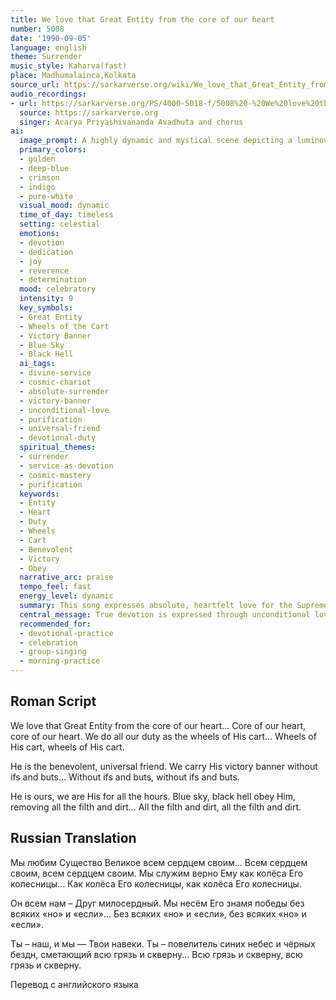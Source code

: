 ```yaml
---
title: We love that Great Entity from the core of our heart
number: 5008
date: '1990-09-05'
language: english
theme: Surrender
music_style: Kaharva(fast)
place: Madhumalainca,Kolkata
source_url: https://sarkarverse.org/wiki/We_love_that_Great_Entity_from_the_core_of_our_heart
audio_recordings:
- url: https://sarkarverse.org/PS/4000-5018-f/5008%20-%20We%20love%20that%20great%20entity%20from%20the%20core%20of%20our%20heart.mp3
  source: https://sarkarverse.org
  singer: Acarya Priyashivananda Avadhuta and chorus
ai:
  image_prompt: A highly dynamic and mystical scene depicting a luminous, ancient-style chariot (the 'cart') moving swiftly through a cosmic landscape, powered not by horses, but by concentric rings of devoted light representing the 'wheels of His cart.' A brilliant, crimson Victory Banner billows overhead against a deep-blue and indigo sky, symbolizing universal dominion. The central focus is a vast, benevolent light source (the Great Entity) overseeing the journey, radiating golden and pure white energy that cleanses the surrounding darkness and cosmic dust.
  primary_colors:
  - golden
  - deep-blue
  - crimson
  - indigo
  - pure-white
  visual_mood: dynamic
  time_of_day: timeless
  setting: celestial
  emotions:
  - devotion
  - dedication
  - joy
  - reverence
  - determination
  mood: celebratory
  intensity: 9
  key_symbols:
  - Great Entity
  - Wheels of the Cart
  - Victory Banner
  - Blue Sky
  - Black Hell
  ai_tags:
  - divine-service
  - cosmic-chariot
  - absolute-surrender
  - victory-banner
  - unconditional-love
  - purification
  - universal-friend
  - devotional-duty
  spiritual_themes:
  - surrender
  - service-as-devotion
  - cosmic-mastery
  - purification
  keywords:
  - Entity
  - Heart
  - Duty
  - Wheels
  - Cart
  - Benevolent
  - Victory
  - Obey
  narrative_arc: praise
  tempo_feel: fast
  energy_level: dynamic
  summary: This song expresses absolute, heartfelt love for the Supreme Entity and complete surrender to His will. The devotee views their life and actions as selfless duty, likening themselves to the wheels of the Divine cart, dedicated to carrying out His mission without reservation. It affirms the Entity's benevolent nature and His ultimate, purifying dominion over all aspects of existence, from the highest heavens to the deepest darkness.
  central_message: True devotion is expressed through unconditional love and absolute dedication to serving the Divine will, recognizing the Entity's mastery over all existence.
  recommended_for:
  - devotional-practice
  - celebration
  - group-singing
  - morning-practice
---
```


## Roman Script

We love that Great Entity from the core of our heart…
Core of our heart, core of our heart.
We do all our duty as the wheels of His cart…
Wheels of His cart, wheels of His cart.

He is the benevolent, universal friend.
We carry His victory banner without ifs and buts…
Without ifs and buts, without ifs and buts.

He is ours, we are His for all the hours.
Blue sky, black hell obey Him, removing all the filth and dirt…
All the filth and dirt, all the filth and dirt.

## Russian Translation

Мы любим Существо Великое всем сердцем своим...
Всем сердцем своим, всем сердцем своим.
Мы служим верно Ему как колёса Его колесницы...
Как колёса Его колесницы, как колёса Его колесницы.

Он всем нам – Друг милосердный.
Мы несём Его знамя победы без всяких «но» и «если»…
Без всяких «но» и «если», без всяких «но» и «если».

Ты – наш, и мы — Твои навеки.
Ты – повелитель синих небес и чёрных бездн,
сметающий всю грязь и скверну...
Всю грязь и скверну, всю грязь и скверну.

Перевод с английского языка
